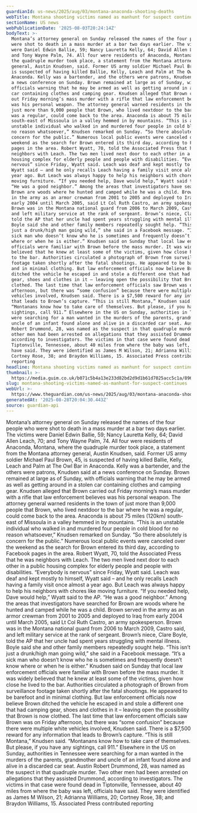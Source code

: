 ```yaml
---
guardianId: us-news/2025/aug/03/montana-anaconda-shooting-deaths
webTitle: Montana shooting victims named as manhunt for suspect continues
sectionName: US news
webPublicationDate: '2025-08-03T20:24:14Z'
bodyText: >-
  Montana’s attorney general on Sunday released the names of the four people who
  were shot to death in a mass murder at a bar two days earlier. The victims
  were Daniel Edwin Ballie, 59; Nancy Lauretta Kelly, 64; David Allen Leach, 70;
  and Tony Wayne Palm, 74. All four were residents of Anaconda, Montana, where
  the quadruple murder took place, a statement from the Montana attorney
  general, Austin Knudsen, said. Former US army soldier Michael Paul Brown, 45,
  is suspected of having killed Ballie, Kelly, Leach and Palm at The Owl Bar in
  Anaconda. Kelly was a bartender, and the others were patrons, Knudsen said at
  a news conference on Sunday. Brown remained at large as of Sunday, with
  officials warning that he may be armed as well as getting around in a stolen
  car containing clothes and camping gear. Knudsen alleged that Brown carried
  out Friday morning’s mass murder with a rifle that law enforcement believes
  was his personal weapon. The attorney general warned residents in the town of
  just more than 9,000 people that Brown, who lived nextdoor to the bar where he
  was a regular, could come back to the area. Anaconda is about 75 miles (120km)
  south-east of Missoula in a valley hemmed in by mountains. “This is an
  unstable individual who walked in and murdered four people in cold blood for
  no reason whatsoever,” Knudsen remarked on Sunday. “So there absolutely is
  concern for the public.” Numerous local public events were canceled over the
  weekend as the search for Brown entered its third day, according to Facebook
  pages in the area. Robert Wyatt, 70, told the Associated Press that he was
  neighbors with Leach. The two men lived next door to each other in a public
  housing complex for elderly people and people with disabilities. “Everybody is
  nervous” since Friday, Wyatt said. Leach was deaf and kept mostly to himself,
  Wyatt said – and he only recalls Leach having a family visit once almost a
  year ago. But Leach was always happy to help his neighbors with chores like
  moving furniture. “If you needed help, Dave would help,” Wyatt said to the AP.
  “He was a good neighbor.” Among the areas that investigators have searched for
  Brown are woods where he hunted and camped while he was a child. Brown served
  in the army as an armor crewman from 2001 to 2005 and deployed to Iraq from
  early 2004 until March 2005, said Lt Col Ruth Castro, an army spokesperson.
  Brown was in the Montana national guard from 2006 to March 2009, Castro said,
  and left military service at the rank of sergeant. Brown’s niece, Clare Boyle,
  told the AP that her uncle had spent years struggling with mental illness.
  Boyle said she and other family members repeatedly sought help. “This isn’t
  just a drunk/high man going wild,” she said in a Facebook message. “It’s a
  sick man who doesn’t know who he is sometimes and frequently doesn’t know
  where or when he is either.” Knudsen said on Sunday that local law enforcement
  officials were familiar with Brown before the mass murder. It was widely
  believed that he knew at least some of the victims, given how close he lived
  to the bar. Authorities circulated a photograph of Brown from surveillance
  footage taken shortly after the fatal shootings. He appeared to be barefoot
  and in minimal clothing. But law enforcement officials now believe Brown
  ditched the vehicle he escaped in and stole a different one that had camping
  gear, shoes and clothes in it – leaving open the possibility that Brown is now
  clothed. The last time that law enforcement officials saw Brown was on Friday
  afternoon, but there was “some confusion” because there were multiple white
  vehicles involved, Knudsen said. There is a $7,500 reward for any information
  that leads to Brown’s capture. “This is still Montana,” Knudsen said.
  “Montanans know how to take care of themselves. But please, if you have any
  sightings, call 911.” Elsewhere in the US on Sunday, authorities in Tennessee
  were searching for a man wanted in the murders of the parents, grandmother and
  uncle of an infant found alone and alive in a discarded car seat. Austin
  Robert Drummond, 28, was named as the suspect in that quadruple murder. Two
  other men had been arrested on allegations that they assisted Drummond,
  according to investigators. The victims in that case were found dead in
  Tiptonville, Tennessee, about 40 miles from where the baby was left, officials
  have said. They were identified as James M Wilson, 21; Adrianna Williams, 20;
  Cortney Rose, 38; and Braydon Williams, 15. Associated Press contributed
  reporting
headline: Montana shooting victims named as manhunt for suspect continues
thumbnail: >-
  https://media.guim.co.uk/b071c5b4a13e233d82bd2d9d1b61d7025acc5c1a/896_411_6175_4942/500.jpg
slug: montana-shooting-victims-named-as-manhunt-for-suspect-continues
webUrl: >-
  https://www.theguardian.com/us-news/2025/aug/03/montana-anaconda-shooting-deaths
generatedAt: '2025-08-28T20:04:30.443Z'
source: guardian-api
---
```

Montana’s attorney general on Sunday released the names of the four people who were shot to death in a mass murder at a bar two days earlier. The victims were Daniel Edwin Ballie, 59; Nancy Lauretta Kelly, 64; David Allen Leach, 70; and Tony Wayne Palm, 74. All four were residents of Anaconda, Montana, where the quadruple murder took place, a statement from the Montana attorney general, Austin Knudsen, said. Former US army soldier Michael Paul Brown, 45, is suspected of having killed Ballie, Kelly, Leach and Palm at The Owl Bar in Anaconda. Kelly was a bartender, and the others were patrons, Knudsen said at a news conference on Sunday. Brown remained at large as of Sunday, with officials warning that he may be armed as well as getting around in a stolen car containing clothes and camping gear. Knudsen alleged that Brown carried out Friday morning’s mass murder with a rifle that law enforcement believes was his personal weapon. The attorney general warned residents in the town of just more than 9,000 people that Brown, who lived nextdoor to the bar where he was a regular, could come back to the area. Anaconda is about 75 miles (120km) south-east of Missoula in a valley hemmed in by mountains. “This is an unstable individual who walked in and murdered four people in cold blood for no reason whatsoever,” Knudsen remarked on Sunday. “So there absolutely is concern for the public.” Numerous local public events were canceled over the weekend as the search for Brown entered its third day, according to Facebook pages in the area. Robert Wyatt, 70, told the Associated Press that he was neighbors with Leach. The two men lived next door to each other in a public housing complex for elderly people and people with disabilities. “Everybody is nervous” since Friday, Wyatt said. Leach was deaf and kept mostly to himself, Wyatt said – and he only recalls Leach having a family visit once almost a year ago. But Leach was always happy to help his neighbors with chores like moving furniture. “If you needed help, Dave would help,” Wyatt said to the AP. “He was a good neighbor.” Among the areas that investigators have searched for Brown are woods where he hunted and camped while he was a child. Brown served in the army as an armor crewman from 2001 to 2005 and deployed to Iraq from early 2004 until March 2005, said Lt Col Ruth Castro, an army spokesperson. Brown was in the Montana national guard from 2006 to March 2009, Castro said, and left military service at the rank of sergeant. Brown’s niece, Clare Boyle, told the AP that her uncle had spent years struggling with mental illness. Boyle said she and other family members repeatedly sought help. “This isn’t just a drunk/high man going wild,” she said in a Facebook message. “It’s a sick man who doesn’t know who he is sometimes and frequently doesn’t know where or when he is either.” Knudsen said on Sunday that local law enforcement officials were familiar with Brown before the mass murder. It was widely believed that he knew at least some of the victims, given how close he lived to the bar. Authorities circulated a photograph of Brown from surveillance footage taken shortly after the fatal shootings. He appeared to be barefoot and in minimal clothing. But law enforcement officials now believe Brown ditched the vehicle he escaped in and stole a different one that had camping gear, shoes and clothes in it – leaving open the possibility that Brown is now clothed. The last time that law enforcement officials saw Brown was on Friday afternoon, but there was “some confusion” because there were multiple white vehicles involved, Knudsen said. There is a $7,500 reward for any information that leads to Brown’s capture. “This is still Montana,” Knudsen said. “Montanans know how to take care of themselves. But please, if you have any sightings, call 911.” Elsewhere in the US on Sunday, authorities in Tennessee were searching for a man wanted in the murders of the parents, grandmother and uncle of an infant found alone and alive in a discarded car seat. Austin Robert Drummond, 28, was named as the suspect in that quadruple murder. Two other men had been arrested on allegations that they assisted Drummond, according to investigators. The victims in that case were found dead in Tiptonville, Tennessee, about 40 miles from where the baby was left, officials have said. They were identified as James M Wilson, 21; Adrianna Williams, 20; Cortney Rose, 38; and Braydon Williams, 15. Associated Press contributed reporting
